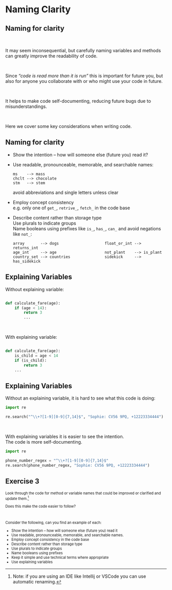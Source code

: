 # Naming Clarity

## Naming for clarity {.smaller}

\

It may seem inconsequential, but carefully naming variables and methods can greatly
improve the readability of code.

\

Since _"code is read more than it is run"_ this is important for future you, but also
for anyone you collaborate with or who might use your code in future.

\

It helps to make code self-documenting, reducing future bugs due to misunderstandings.

\

Here we cover some key considerations when writing code.


## Naming for clarity {.smaller}

::: {.incremental}
- Show the intention -- how will someone else (future you) read it?
- Use readable, pronounceable, memorable, and searchable names:
  ```
  ms    --> mass
  chclt --> chocolate
  stm   --> stem
  ```
  avoid abbreviations and single letters unless clear
- Employ concept consistency \
  e.g. only one of `get_`, `retrive_`, `fetch_` in the code base
- Describe content rather than storage type \
  Use plurals to indicate groups \
  Name booleans using prefixes like `is_`, `has_`, `can_` and avoid negations like `not_`:
  ```
  array       --> dogs                    float_or_int --> returns_int
  age_int     --> age                     not_plant    --> is_plant
  country_set --> countries               sidekick     --> has_sidekick
  ```
:::


## Explaining Variables {.smaller}

Without explaining variable: \

```python

def calculate_fare(age):
    if (age < 14):
        return 3
        ...
```

\

With explaining variable: \

```python

def calculate_fare(age):
    is_child = age < 14
    if (is_child):
        return 3
    ...
```

## Explaining Variables {.smaller}

Without an explaining variable, it is hard to see what this code is doing:

```python
import re

re.search("^\\+?[1-9][0-9]{7,14}$", "Sophie: CV56 9PQ, +12223334444")
```

\

::: {.fragment}
With explaining variables it is easier to see the intention. \
The code is more self-documenting.

```python
import re

phone_number_regex = "^\\+?[1-9][0-9]{7,14}$"
re.search(phone_number_regex, "Sophie: CV56 9PQ, +12223334444")
```
:::

## Exercise 3 {.smaller}

::: {style="font-size: 80%;"}

Look through the code for method or variable names that could be improved or
clarified and update them.^[Note: if you are using an IDE like Intellij or VSCode you can use automatic renaming.]

Does this make the code easier to follow?

\

Consider the following, can you find an example of each:

- Show the intention -- how will someone else (future you) read it
- Use readable, pronounceable, memorable, and searchable names.
- Employ concept consistency in the code base
- Describe content rather than storage type
- Use plurals to indicate groups
- Name booleans using prefixes 
- Keep it simple and use technical terms where appropriate
- Use explaining variables
:::
